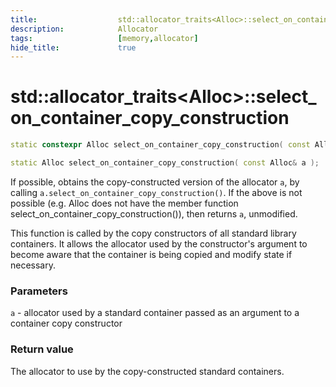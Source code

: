 ```yaml
---
title:                  std::allocator_traits<Alloc>::select_on_container_copy_construction
description:            Allocator
tags:                   [memory,allocator]
hide_title:             true
---
```


# std::allocator_traits&lt;Alloc>::select_on_container_copy_construction

```cpp title="Since C++20"
static constexpr Alloc select_on_container_copy_construction( const Alloc& a );
```
```cpp title="Since C++11, Until C++20"
static Alloc select_on_container_copy_construction( const Alloc& a );
```
If possible, obtains the copy-constructed version of the allocator `a`, by calling `a.select_on_container_copy_construction()`. 
If the above is not possible (e.g. Alloc does not have the member function select_on_container_copy_construction()), then returns `a`, unmodified.

This function is called by the copy constructors of all standard library containers. 
It allows the allocator used by the constructor's argument to become aware that the container is being copied and modify state if necessary.

### Parameters
`a`	-	allocator used by a standard container passed as an argument to a container copy constructor

### Return value
The allocator to use by the copy-constructed standard containers.